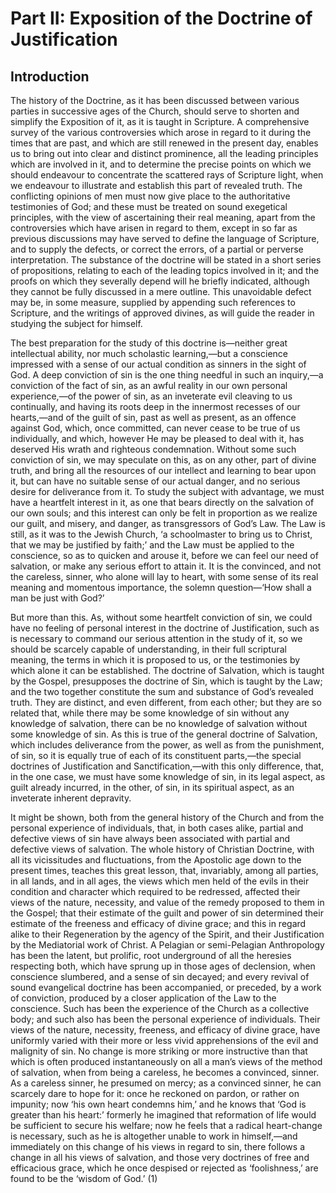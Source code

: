 # Part II: Exposition of the Doctrine of Justification {-}

## Introduction {-}

The history of the Doctrine, as it has been discussed between various parties in successive ages of the Church, should serve to shorten and simplify the Exposition of it, as it is taught in Scripture. A comprehensive survey of the various controversies which arose in regard to it during the times that are past, and which are still renewed in the present day, enables us to bring out into clear and distinct prominence, all the leading principles which are involved in it, and to determine the precise points on which we should endeavour to concentrate the scattered rays of Scripture light, when we endeavour to illustrate and establish this part of revealed truth. The conflicting opinions of men must now give place to the authoritative testimonies of God; and these must be treated on sound exegetical principles, with the view of ascertaining their real meaning, apart from the controversies which have arisen in regard to them, except in so far as previous discussions may have served to define the language of Scripture, and to supply the defects, or correct the errors, of a partial or perverse interpretation. The substance of the doctrine will be stated in a short series of propositions, relating to each of the leading topics involved in it; and the proofs on which they severally depend will he briefly indicated, although they cannot be fully discussed in a mere outline. This unavoidable defect may be, in some measure, supplied by appending such references to Scripture, and the writings of approved divines, as will guide the reader in studying the subject for himself.

The best preparation for the study of this doctrine is---neither great intellectual ability, nor much scholastic learning,---but a conscience impressed with a sense of our actual condition as sinners in the sight of God. A deep conviction of sin is the one thing needful in such an inquiry,---a conviction of the fact of sin, as an awful reality in our own personal experience,---of the power of sin, as an inveterate evil cleaving to us continually, and having its roots deep in the innermost recesses of our hearts,---and of the guilt of sin, past as well as present, as an offence against God, which, once committed, can never cease to be true of us individually, and which, however He may be pleased to deal with it, has deserved His wrath and righteous condemnation. Without some such conviction of sin, we may speculate on this, as on any other, part of divine truth, and bring all the resources of our intellect and learning to bear upon it, but can have no suitable sense of our actual danger, and no serious desire for deliverance from it. To study the subject with advantage, we must have a heartfelt interest in it, as one that bears directly on the salvation of our own souls; and this interest can only be felt in proportion as we realize our guilt, and misery, and danger, as transgressors of God's Law. The Law is still, as it was to the Jewish Church, 'a schoolmaster to bring us to Christ, that we may be justified by faith;' and the Law must be applied to the conscience, so as to quicken and arouse it, before we can feel our need of salvation, or make any serious effort to attain it. It is the convinced, and not the careless, sinner, who alone will lay to heart, with some sense of its real meaning and momentous importance, the solemn question---'How shall a man be just with God?'

But more than this. As, without some heartfelt conviction of sin, we could have no feeling of personal interest in the doctrine of Justification, such as is necessary to command our serious attention in the study of it, so we should be scarcely capable of understanding, in their full scriptural meaning, the terms in which it is proposed to us, or the testimonies by which alone it can be established. The doctrine of Salvation, which is taught by the Gospel, presupposes the doctrine of Sin, which is taught by the Law; and the two together constitute the sum and substance of God's revealed truth. They are distinct, and even different, from each other; but they are so related that, while there may be some knowledge of sin without any knowledge of salvation, there can be no knowledge of salvation without some knowledge of sin. As this is true of the general doctrine of Salvation, which includes deliverance from the power, as well as from the punishment, of sin, so it is equally true of each of its constituent parts,---the special doctrines of Justification and Sanctification,---with this only difference, that, in the one case, we must have some knowledge of sin, in its legal aspect, as guilt already incurred, in the other, of sin, in its spiritual aspect, as an inveterate inherent depravity.

It might be shown, both from the general history of the Church and from the personal experience of individuals, that, in both cases alike, partial and defective views of sin have always been associated with partial and defective views of salvation. The whole history of Christian Doctrine, with all its vicissitudes and fluctuations, from the Apostolic age down to the present times, teaches this great lesson, that, invariably, among all parties, in all lands, and in all ages, the views which men held of the evils in their condition and character which required to be redressed, affected their views of the nature, necessity, and value of the remedy proposed to them in the Gospel; that their estimate of the guilt and power of sin determined their estimate of the freeness and efficacy of divine grace; and this in regard alike to their Regeneration by the agency of the Spirit, and their Justification by the Mediatorial work of Christ. A Pelagian or semi-Pelagian Anthropology has been the latent, but prolific, root underground of all the heresies respecting both, which have sprung up in those ages of declension, when conscience slumbered, and a sense of sin decayed; and every revival of sound evangelical doctrine has been accompanied, or preceded, by a work of conviction, produced by a closer application of the Law to the conscience. Such has been the experience of the Church as a collective body; and such also has been the personal experience of individuals. Their views of the nature, necessity, freeness, and efficacy of divine grace, have uniformly varied with their more or less vivid apprehensions of the evil and malignity of sin. No change is more striking or more instructive than that which is often produced instantaneously on all a man's views of the method of salvation, when from being a careless, he becomes a convinced, sinner. As a careless sinner, he presumed on mercy; as a convinced sinner, he can scarcely dare to hope for it: once he reckoned on pardon, or rather on impunity; now 'his own heart condemns him,' and he knows that 'God is greater than his heart:' formerly he imagined that reformation of life would be sufficient to secure his welfare; now he feels that a radical heart-change is necessary, such as he is altogether unable to work in himself,---and immediately on this change of his views in regard to sin, there follows a change in all his views of salvation, and those very doctrines of free and efficacious grace, which he once despised or rejected as 'foolishness,' are found to be the 'wisdom of God.' (1)
